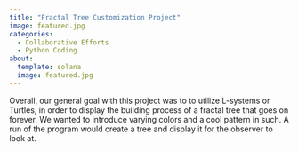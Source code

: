 ```yaml
---
title: "Fractal Tree Customization Project"
image: featured.jpg
categories:
  - Collaborative Efforts
  - Python Coding 
about: 
  template: solana
  image: featured.jpg
---
```


Overall, our general goal with this project was to  to utilize L-systems or Turtles, in order to display the building process of a fractal tree that goes on forever. We wanted to introduce varying colors and a cool pattern in such. A run of the program would create a tree and display it for the observer to look at.